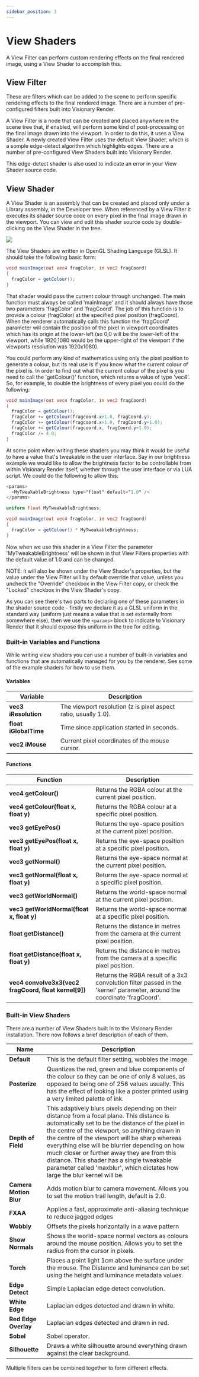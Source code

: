 ```yaml
---
sidebar_position: 3
---
```


# View Shaders

A View Filter can perform custom rendering effects on the final rendered image, using a View Shader to accomplish this.

## View Filter

These are filters which can be added to the scene to perform specific rendering effects to the final rendered image. There are a number of pre-configured filters built into Visionary Render.

A View Filter is a node that can be created and placed anywhere in the scene tree that, if enabled, will perform some kind of post-processing on the final image drawn into the viewport. In order to do this, it uses a View Shader. A newly created View Filter uses the default View Shader, which is a somple edge-detect algorithm which highlights edges. There are a number of pre-configured View Shaders built into Visionary Render.

This edge-detect shader is also used to indicate an error in your View Shader source code.

## View Shader

A View Shader is an assembly that can be created and placed only under a Library assembly, in the Developer tree. When referenced by a View Filter it executes its shader source code on every pixel in the final image drawn in the viewport. You can view and edit this shader source code by double-clicking on the View Shader in the tree.

![](/img/visren-prog/view-shader-create.png)

The View Shaders are written in OpenGL Shading Language (GLSL). It should take the following basic form:

```glsl
void mainImage(out vec4 fragColor, in vec2 fragCoord)
{
  fragColor = getColour();
}
```

That shader would pass the current colour through unchanged. 
The main function must always be called 'mainImage' and it should always have those two parameters 'fragColor' and 'fragCoord'. The job of this function is to provide a colour (fragColor) at the specified pixel position (fragCoord). When the renderer automatically calls this function the 'fragCoord' parameter will contain the position of the pixel in viewport coordinates which has its origin at the lower-left (so 0,0 will be the lower-left of the viewport, while 1920,1080 would be the upper-right of the viewport if the viewports resolution was 1920x1080).

You could perform any kind of mathematics using only the pixel position to generate a colour, but its real use is if you know what the current colour of the pixel is. In order to find out what the current colour of 
the pixel is you need to call the 'getColour()' function, which returns a value of type 'vec4'. So, for example, to double the brightness of every pixel you could do the following: 

```glsl
void mainImage(out vec4 fragColor, in vec2 fragCoord)
{
  fragColor = getColour();
  fragColor += getColour(fragcoord.x+1.0, fragCoord.y);
  fragColor += getColour(fragcoord.x+1.0, fragCoord.y+1.0);
  fragColor += getColour(fragcoord.x, fragCoord.y+1.0);
  fragColor /= 4.0;
}
```

At some point when writing these shaders you may think it would be useful to have a value that's tweakable in the user interface. Say in our brightness example we would like to allow the brightness factor to be controllable from within Visionary Render itself, whether through the user interface or via LUA script. We could do the following to allow this: 

```glsl
<params>
  <MyTweakableBrightness type="float" default="1.0" />
</params>

uniform float MyTweakableBrightness;

void mainImage(out vec4 fragColor, in vec2 fragCoord) 
{
  fragColor = getColour() * MyTweakableBrightness;
}
```

Now when we use this shader in a View Filter the parameter 'MyTweakableBrightness' will be shown in that View Filters properties with the default value of 1.0 and can be changed. 

NOTE: it will also be shown under the View Shader's properties, but the value under the View Filter will by default override that value, unless you uncheck the "Override" checkbox in the View Filter copy, or check the "Locked" checkbox in the View Shader's copy.

As you can see there's two parts to declaring one of these parameters in the shader source code - firstly we declare it as a GLSL uniform in the standard way (uniform just means a value that is set externally from somewhere else), then we use the `<params>` block to indicate to Visionary Render that it should expose this uniform in the tree for editing.

### Built-in Variables and Functions

While writing view shaders you can use a number of built-in variables and functions that are automatically managed for you by the renderer. See some of the example shaders for how to use them.

#### Variables

| **Variable**          | **Description**                          |
| --------------------- | ---------------------------------------- |
| **vec3 iResolution**  | The viewport resolution (z is pixel aspect ratio, usually 1.0). |
| **float iGlobalTime** | Time since application started in seconds. |
| **vec2 iMouse**       | Current pixel coordinates of the mouse cursor. |

#### Functions

| **Function**                             | **Description**                          |
| ---------------------------------------- | ---------------------------------------- |
| **vec4 getColour()**                    | Returns the RGBA colour at the current pixel position. |
| **vec4 getColour(float x, float y)**    | Returns the RGBA colour at a specific pixel position. |
| **vec3 getEyePos()**                    | Returns the eye-space position at the current pixel position. |
| **vec3 getEyePos(float x, float y)**    | Returns the eye-space position at a specific pixel position. |
| **vec3 getNormal()**                    | Returns the eye-space normal at the current pixel position. |
| **vec3 getNormal(float x, float y)**    | Returns the eye-space normal at a specific pixel position. |
| **vec3 getWorldNormal()**               | Returns the world-space normal at the current pixel position. |
| **vec3 getWorldNormal(float x, float y)** | Returns the world-space normal at a specific pixel position. |
| **float getDistance()**                 | Returns the distance in metres from the camera at the current pixel position. |
| **float getDistance(float x, float y)** | Returns the distance in metres from the camera at a specific pixel position. |
| **vec4 convolve3x3(vec2 fragCoord, float kernel[9])** | Returns the RGBA result of a 3x3 convolution filter passed in the 'kernel' parameter, around the coordinate 'fragCoord'. |

### Built-in View Shaders

There are a number of View Shaders built in to the Visionary Render installation. There now follows a brief description of each of them.

| **Name**               | **Description**                          |
| ---------------------- | ---------------------------------------- |
| **Default**            | This is the default filter setting, wobbles the image. |
| **Posterize**          | Quantizes the red, green and blue components of the colour so they can be one of only 8 values, as opposed to being one of 256 values usually. This has the effect of looking like a poster printed using a very limited palette of ink. |
| **Depth of Field**     | This adaptively blurs pixels depending on their distance from a focal plane. This distance is automatically set to be the distance of the pixel in the centre of the viewport, so anything drawn in the centre of the viewport will be sharp whereas everything else will be blurrier depending on how much closer or further away they are from this distance. This shader has a single tweakable parameter called 'maxblur', which dictates how large the blur kernel will be. |
| **Camera Motion Blur** | Adds motion blur to camera movement. Allows you to set the motion trail length, default is 2.0. |
| **FXAA**               | Applies a fast, approximate anti-aliasing technique to reduce jagged edges |
| **Wobbly**             | Offsets the pixels horizontally in a wave pattern |
| **Show Normals**       | Shows the world-space normal vectors as colours around the mouse position. Allows you to set the radius from the cursor in pixels. |
| **Torch**              | Places a point light 1cm above the surface under the mouse. The Distance and luminance can be set using the height and luminance metadata values. |
| **Edge Detect**        | Simple Laplacian edge detect convolution. |
| **White Edge**         | Laplacian edges detected and drawn in white. |
| **Red Edge Overlay**   | Laplacian edges detected and drawn in red. |
| **Sobel**              | Sobel operator.                          |
| **Silhouette**         | Draws a white silhouette around everything drawn against the clear background. |

Multiple filters can be combined together to form different effects.
